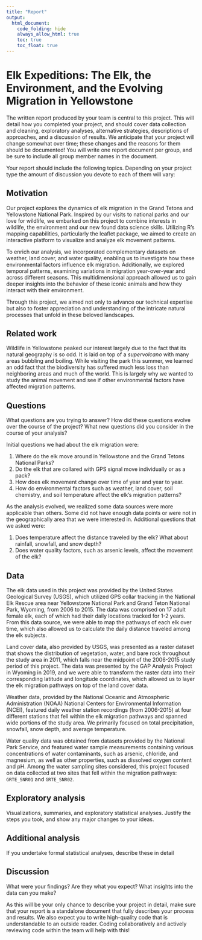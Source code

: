 ```yaml
---
title: "Report"
output: 
  html_document:
    code_folding: hide
    always_allow_html: true
    toc: true
    toc_float: true
---
```


# Elk Expeditions: The Elk, the Environment, and the Evolving Migration in Yellowstone

The written report produced by your team is central to this project. This will detail how you completed your project, and should cover data collection and cleaning, exploratory analyses, alternative strategies, descriptions of approaches, and a discussion of results. We anticipate that your project will change somewhat over time; these changes and the reasons for them should be documented! You will write one report document per group, and be sure to include all group member names in the document.

Your report should include the following topics. Depending on your project type the amount of discussion you devote to each of them will vary:

## Motivation

Our project explores the dynamics of elk migration in the Grand Tetons and Yellowstone National Park. Inspired by our visits to national parks and our love for wildlife, we embarked on this project to combine interests in wildlife, the environment and our new found data science skills. Utilizing R's mapping capabilities, particularly the leaflet package, we aimed to create an interactive platform to visualize and analyze elk movement patterns.

To enrich our analysis, we incorporated complementary datasets on weather, land cover, and water quality, enabling us to investigate how these environmental factors influence elk migration. Additionally, we explored temporal patterns, examining variations in migration year-over-year and across different seasons. This multidimensional approach allowed us to gain deeper insights into the behavior of these iconic animals and how they interact with their environment.

Through this project, we aimed not only to advance our technical expertise but also to foster appreciation and understanding of the intricate natural processes that unfold in these beloved landscapes.

## Related work

Wildlife in Yellowstone peaked our interest largely due to the fact that its natural geography is so odd. It is laid on top of a *supervolcano* with many areas bubbling and boiling. While visiting the park this summer, we learned an odd fact that the biodiversity has suffered much less loss than neighboring areas and much of the world. This is largely why we wanted to study the animal movement and see if other environmental factors have affected migration patterns. 

## Questions

What questions are you trying to answer? How did these questions evolve over the course of the project? What new questions did you consider in the course of your analysis?

Initial questions we had about the elk migration were:

1.  Where do the elk move around in Yellowstone and the Grand Tetons National Parks?
2.  Do the elk that are collared with GPS signal move individually or as a pack?
3.  How does elk movement change over time of year and year to year.
4.  How do environmental factors such as weather, land cover, soil chemistry, and soil temperature affect the elk's migration patterns?

As the analysis evolved, we realized some data sources were more applicable than others. Some did not have enough data points or were not in the geographically area that we were interested in. Additional questions that we asked were:

1.  Does temperature affect the distance traveled by the elk? What about rainfall, snowfall, and snow depth?
2.  Does water quality factors, such as arsenic levels, affect the movement of the elk?

## Data

The elk data used in this project was provided by the United States Geological Survey (USGS), which utilized GPS collar tracking in the National Elk Rescue area near Yellowstone National Park and Grand Teton National Park, Wyoming, from 2006 to 2015. The data was comprised on 17 adult female elk, each of which had their daily locations tracked for 1-2 years. From this data source, we were able to map the pathways of each elk over time, which also allowed us to calculate the daily distance traveled among the elk subjects. 

Land cover data, also provided by USGS, was presented as a raster dataset that shows the distribution of vegetation, water, and bare rock throughout the study area in 2011, which falls near the midpoint of the 2006-2015 study period of this project. The data was presented by the GAP Analysis Project in Wyoming in 2019, and we were able to transform the raster data into their corresponding latitude and longitude coordinates, which allowed us to layer the elk migration pathways on top of the land cover data. 

Weather data, provided by the National Oceanic and Atmospheric Administration (NOAA) National Centers for Environmental Information (NCEI), featured daily weather station recordings (from 2006-2015) at four different stations that fell within the elk migration pathways and spanned wide portions of the study area. We primarily focused on total precipitation, snowfall, snow depth, and average temperature. 

Water quality data was obtained from datasets provided by the National Park Service, and featured water sample measurements containing various concentrations of water contaminants, such as arsenic, chloride, and magnesium, as well as other properties, such as dissolved oxygen content and pH. Among the water sampling sites considered, this project focused on data collected at two sites that fell within the migration pathways: `GRTE_SNR01` and `GRTE_SNR02`. 

## Exploratory analysis

Visualizations, summaries, and exploratory statistical analyses. Justify the steps you took, and show any major changes to your ideas.

## Additional analysis

If you undertake formal statistical analyses, describe these in detail

## Discussion

What were your findings? Are they what you expect? What insights into the data can you make?

As this will be your only chance to describe your project in detail, make sure that your report is a standalone document that fully describes your process and results. We also expect you to write high-quality code that is understandable to an outside reader. Coding collaboratively and actively reviewing code within the team will help with this!
